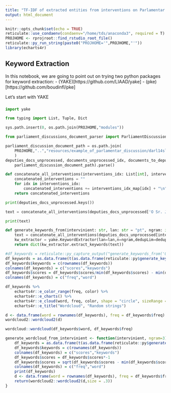 ```yaml
---
title: "TF-IDF of extracted entities from interventions on Parlamentar Activity"
output: html_document
---
```


```r
knitr::opts_chunk$set(echo = TRUE)
reticulate::use_condaenv(condaenv="/home/tds/anaconda3", required = T)
PROJHOME <- rprojroot::find_rstudio_root_file()
reticulate::py_run_string(paste0("PROJHOME='",PROJHOME,"'"))
library(echarts4r)
```


## Keyword Extraction

In this notebook, we are going to point out on trying two python packages for keyword extraction:
- (YAKE)[https://github.com/LIAAD/yake]
- (pke)[https://github.com/boudinfl/pke]


Let's start with YAKE


###

```python
import yake

from typing import List, Tuple, Dict

sys.path.insert(0, os.path.join(PROJHOME,"modules"))

from parliament_discussions_document_parser import ParliamentDiscussionsDocumentParser

```


```python
parliament_discussion_document_path = os.path.join(
    PROJHOME,"..","resources/example_of_parlamentar_discussion/darl14sl02n014.txt"
    )
deputies_docs_unprocessed, documents_unprocessed_idx, documents_to_deputies = ParliamentDiscussionsDocumentParser(
    parliament_discussion_document_path).parse()
```


```python
def concatenate_all_interventions(interventions_idx: List[int], interventions_idx_map: Dict[int, str]):
    concatenated_interventions = ""
    for idx in interventions_idx:
        concatenated_interventions += interventions_idx_map[idx] + "\n"
    return concatenated_interventions

```


```python
print(deputies_docs_unprocessed.keys())
```

```python
text = concatenate_all_interventions(deputies_docs_unprocessed['O Sr. Jerónimo de Sousa (PCP)'], documents_unprocessed_idx)
```

```python
print(text)
```


```python
def generate_keywords_from(intervinient: str, lan: str = "pt", ngram: int = 5, deduplicate_threshold = 0.5):
    text = concatenate_all_interventions(deputies_docs_unprocessed[intervinient], documents_unprocessed_idx)
    kw_extractor = yake.KeywordExtractor(lan=lan,n=ngram,dedupLim=deduplicate_threshold)
    return dict(kw_extractor.extract_keywords(text))

```



```r
#df_keywords = reticulate::py_capture_output("generate_keywords_from('O Sr. André Ventura (CH)')")
df_keywords = as.data.frame(t(as.data.frame(reticulate::py$generate_keywords_from('O Sr. André Ventura (CH)'))))
df_keywords$keywords = c(rownames(df_keywords))
colnames(df_keywords) = c("scores","keywords")
df_keywords$scores = df_keywords$scores/min(df_keywords$scores) - min(df_keywords$scores/min(df_keywords$scores))*1000
colnames(df_keywords) = c("freq","word")
```


```r
df_keywords %>% 
    echarts4r::e_color_range(freq, color) %>% 
    echarts4r::e_charts() %>% 
    echarts4r::e_cloud(word, freq, color, shape = "circle", sizeRange = c(3, 15)) %>% 
    echarts4r::e_title("Wordcloud", "Random strings")
```

```r
d <- data.frame(word = rownames(df_keywords), freq = df_keywords$freq)
wordcloud2::wordcloud2(d)
```

```r
wordcloud::wordcloud(df_keywords$word, df_keywords$freq)
```


```r
generate_wordcloud_from_intervinient <- function(intervinient, ngram=3){
    df_keywords = as.data.frame(t(as.data.frame(reticulate::py$generate_keywords_from(intervinient, ngram=as.integer(ngram)))))
    df_keywords$keywords = c(rownames(df_keywords))
    colnames(df_keywords) = c("scores","keywords")
    df_keywords$scores = df_keywords$scores*-1
    df_keywords$scores = sqrt(df_keywords$scores - min(df_keywords$scores))
    colnames(df_keywords) = c("freq","word")
    print(df_keywords)
    d <- data.frame(word = rownames(df_keywords), freq = df_keywords$freq)
    return(wordcloud2::wordcloud2(d,size = .3))
}
```


